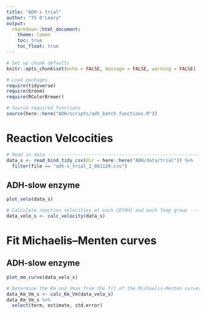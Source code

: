 ```yaml
---
title: "ADH-s trial"
author: "TS O'Leary"
output:
  rmarkdown::html_document:
    theme: lumen
    toc: true
    toc_float: true
---
```


```r
# Set up chunk defaults
knitr::opts_chunk$set(echo = FALSE, message = FALSE, warning = FALSE)

# Load packages
require(tidyverse)
require(broom)
require(RColorBrewer)

# Source required functions
source(here::here("ADH/scripts/adh_batch_functions.R"))
```

# Reaction Velcocities

```r
# Read in data -----------------------------------------------------------------
data_s <- read_bind_tidy_csv(dir = here::here("ADH/data/trial")) %>%
  filter(file == "adh-s_trial_2_061120.csv")
```

## ADH-slow enzyme

```r
plot_velo(data_s)
```


```r
# Calculate reaction velocities at each [EtOH] and each Temp group -------------
data_velo_s <- calc_velocity(data_s)
```

# Fit Michaelis–Menten curves

## ADH-slow enzyme

```r
plot_mm_curve(data_velo_s)
```

```r
# Determine the Km and Vmax from the fit of the Michaelis–Menten curves --------
data_Km_Vm_s <- calc_Km_Vm(data_velo_s)
data_Km_Vm_s %>% 
  select(term, estimate, std.error)
```
